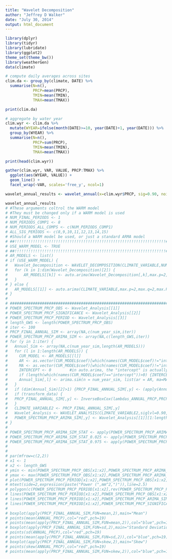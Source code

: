 ```yaml
---
title: "Wavelet Decomposition"
author: "Jeffrey D Walker"
date: "July 30, 2014"
output: html_document
---
```

<!--
%\VignetteEngine{knitr::rmarkdown}
%\VignetteIndexEntry{Wavelet Decomposition}
-->

```r
library(dplyr)
library(tidyr)
library(lubridate)
library(ggplot2)
theme_set(theme_bw())
library(weatherGen)
data(climate)

# compute daily averages across sites
clim.da <- group_by(climate, DATE) %>%
  summarise(N=n(),
            PRCP=mean(PRCP),
            TMIN=mean(TMIN),
            TMAX=mean(TMAX))

print(clim.da)

# aggregate by water year
clim.wyr <- clim.da %>%
  mutate(WYEAR=ifelse(month(DATE)>=10, year(DATE)+1, year(DATE))) %>%
  group_by(WYEAR) %>%
  summarise(N=n(),
            PRCP=sum(PRCP),
            TMIN=mean(TMIN),
            TMAX=mean(TMAX))

print(head(clim.wyr))

gather(clim.wyr, VAR, VALUE, PRCP:TMAX) %>%
  ggplot(aes(WYEAR, VALUE)) +
  geom_line() +
  facet_wrap(~VAR, scales='free_y', ncol=1)

wavelet_annual_results <- wavelet_annual(x=clim.wyr$PRCP, sig=0.90, noise.type="white", plot.flag=TRUE)

wavelet_annual_results
# #These arguments coltrol the WARM model
# #They must be changed only if a WARM model is used
# NUM_FINAL_PERIODS <- 1
# NUM_PERIODS_COMP1 <- 8
# NUM_PERIODS_ALL_COMPS <- c(NUM_PERIODS_COMP1)
# ALL_SIG_PERIODS <- c(8,9,10,11,12,13,14,15)
# #Should a WARM model be used, or just a standard ARMA model
# ##!!!!!!!!!!!!!!!!!!!!!!!!!!!!!!!!!!!!!!!!!!!!!!!!!!!!!!!!!!!!!!!!!!##
# USE_WARM_MODEL <- TRUE
# ##!!!!!!!!!!!!!!!!!!!!!!!!!!!!!!!!!!!!!!!!!!!!!!!!!!!!!!!!!!!!!!!!!!##
# AR_MODELS <- list()
# if (USE_WARM_MODEL) {
#   Wavelet_Decomposition <- WAVELET_DECOMPOSITION(CLIMATE_VARIABLE,NUM_FINAL_PERIODS,ALL_SIG_PERIODS,NUM_PERIODS_ALL_COMPS,plot_flag=TRUE)
#   for (k in 1:dim(Wavelet_Decomposition)[2]) {
# 		AR_MODELS[[k]] <- auto.arima(Wavelet_Decomposition[,k],max.p=2,max.q=2,max.P=0,max.Q=0,stationary=TRUE)
# 	}
# } else {
# 	AR_MODELS[[1]] <- auto.arima(CLIMATE_VARIABLE,max.p=2,max.q=2,max.P=0,max.Q=0,stationary=TRUE)
# }
# 
# ###################################################################################################
# POWER_SPECTRUM_PRCP_OBS <- Wavelet_Analysis[[1]]
# POWER_SPECTRUM_PRCP_SIGNIFICANCE <- Wavelet_Analysis[[2]]
# POWER_SPECTRUM_PRCP_PERIOD <- Wavelet_Analysis[[3]]
# length_GWS <- length(POWER_SPECTRUM_PRCP_OBS)
# iter <- 100
# PRCP_FINAL_ANNUAL_SIM <- array(NA,c(num_year_sim,iter))
# POWER_SPECTRUM_PRCP_ARIMA_SIM <- array(NA,c(length_GWS,iter))
# for (y in 1:iter) {
#   Annual_Sim <- array(NA,c(num_year_sim,length(AR_MODELS)))
#   for (l in 1:length(AR_MODELS)) {
#     CUR_MODEL <- AR_MODELS[[l]]
#     AR <- as.vector(CUR_MODEL$coef)[which(names(CUR_MODEL$coef)!="intercept" & substr(names(CUR_MODEL$coef),1,2)!="ma")]
#     MA <- as.vector(CUR_MODEL$coef)[which(names(CUR_MODEL$coef)!="intercept" & substr(names(CUR_MODEL$coef),1,2)!="ar")]
#     INTERCEPT <- 0		#in auto.arima, the "intercept" is actually the mean (see http://www.stat.pitt.edu/stoffer/tsa2/Rissues.htm)
#     if (length(which(names(CUR_MODEL$coef)=="intercept"))>0) {INTERCEPT <- as.vector(CUR_MODEL$coef)[which(names(CUR_MODEL$coef)=="intercept")]}
#     Annual_Sim[,l] <- arima.sim(n = num_year_sim, list(ar = AR, ma=MA),sd = sqrt(CUR_MODEL$sigma2[[1]])) + INTERCEPT
#   }
#   if (dim(Annual_Sim)[2]>1) {PRCP_FINAL_ANNUAL_SIM[,y] <- (apply(Annual_Sim,FUN=sum,1))} else {PRCP_FINAL_ANNUAL_SIM[,y] <- (Annual_Sim[,1])}
#   if (transform_data) {
# 	PRCP_FINAL_ANNUAL_SIM[,y] <- InverseBoxCox(lambdas_ANNUAL_PRCP,PRCP_FINAL_ANNUAL_SIM[,y])
#   }
#   CLIMATE_VARIABLE2 <- PRCP_FINAL_ANNUAL_SIM[,y]
#   Wavelet_Analysis <- WAVELET_ANALYSIS(CLIMATE_VARIABLE2,siglvl=0.90,background_noise="white",plot_flag=FALSE)
#   POWER_SPECTRUM_PRCP_ARIMA_SIM[,y] <- Wavelet_Analysis[[1]][1:length_GWS]
# }
# 
# POWER_SPECTRUM_PRCP_ARIMA_SIM_STAT <- apply(POWER_SPECTRUM_PRCP_ARIMA_SIM,FUN=mean,c(1))
# POWER_SPECTRUM_PRCP_ARIMA_SIM_STAT_0.025 <- apply(POWER_SPECTRUM_PRCP_ARIMA_SIM,FUN=quantile,c(1),0.025)
# POWER_SPECTRUM_PRCP_ARIMA_SIM_STAT_0.975 <- apply(POWER_SPECTRUM_PRCP_ARIMA_SIM,FUN=quantile,c(1),0.975)
# 
# 
# par(mfrow=c(2,2))
# x1 <- 1
# x2 <- length_GWS
# ymin <- min(POWER_SPECTRUM_PRCP_OBS[x1:x2],POWER_SPECTRUM_PRCP_ARIMA_SIM_STAT[x1:x2],POWER_SPECTRUM_PRCP_SIGNIFICANCE[x1:x2],POWER_SPECTRUM_PRCP_ARIMA_SIM_STAT_0.025[x1:x2])
# ymax <- max(POWER_SPECTRUM_PRCP_OBS[x1:x2],POWER_SPECTRUM_PRCP_ARIMA_SIM_STAT[x1:x2],POWER_SPECTRUM_PRCP_SIGNIFICANCE[x1:x2],POWER_SPECTRUM_PRCP_ARIMA_SIM_STAT_0.975[x1:x2])
# plot(POWER_SPECTRUM_PRCP_PERIOD[x1:x2],POWER_SPECTRUM_PRCP_OBS[x1:x2],type="l",ylim=c(ymin,ymax),xlab="Period (years)",ylab="",main="",log="y")
# mtext(side=2,expression(paste("Power (",mm^2,")")),line=2.5)
# polygon(c(POWER_SPECTRUM_PRCP_PERIOD[x1:x2],rev(POWER_SPECTRUM_PRCP_PERIOD[x1:x2])),c(POWER_SPECTRUM_PRCP_ARIMA_SIM_STAT_0.025[x1:x2],rev(POWER_SPECTRUM_PRCP_ARIMA_SIM_STAT_0.975[x1:x2])),col="grey")
# lines(POWER_SPECTRUM_PRCP_PERIOD[x1:x2],POWER_SPECTRUM_PRCP_OBS[x1:x2])
# lines(POWER_SPECTRUM_PRCP_PERIOD[x1:x2],POWER_SPECTRUM_PRCP_ARIMA_SIM_STAT[x1:x2],lty=2,col="blue")
# lines(POWER_SPECTRUM_PRCP_PERIOD[x1:x2],POWER_SPECTRUM_PRCP_SIGNIFICANCE[x1:x2],col="red",lty=3)
# 
# boxplot(apply(PRCP_FINAL_ANNUAL_SIM,FUN=mean,2),main="Mean")
# points(mean(ANNUAL_PRCP),col="red",pch=19)
# points(mean(apply(PRCP_FINAL_ANNUAL_SIM,FUN=mean,2)),col="blue",pch=19)
# boxplot(apply(PRCP_FINAL_ANNUAL_SIM,FUN=sd,2),main="Standard Deviation")
# points(sd(ANNUAL_PRCP),col="red",pch=19)
# points(mean(apply(PRCP_FINAL_ANNUAL_SIM,FUN=sd,2)),col="blue",pch=19)
# boxplot(apply(PRCP_FINAL_ANNUAL_SIM,FUN=skew,2),main="Skew")
# points(skew(ANNUAL_PRCP),col="red",pch=19)
# points(mean(apply(PRCP_FINAL_ANNUAL_SIM,FUN=skew,2)),col="blue",pch=19)

```

